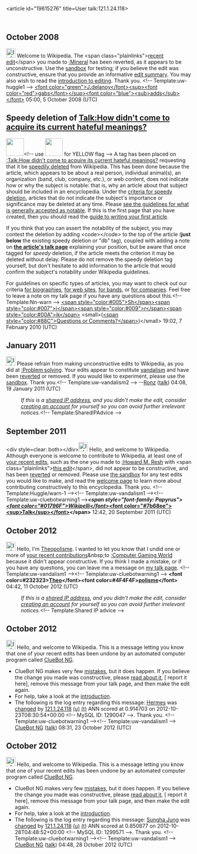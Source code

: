 <article id="19615276" title=User talk:121.1.24.118>
	<talkpage id="19615276" title="User talk:121.1.24.118">
== October 2008 ==

[[Image:Information.png|25px]] Welcome to Wikipedia. The &lt;span class=&quot;plainlinks&quot;&gt;[http://en.wikipedia.org/wiki/Mineral?diff=243107244 recent edit]&lt;/span&gt; you made to [[:Mineral]] has been reverted, as it appears to be unconstructive. Use the [[Wikipedia:Sandbox|sandbox]] for testing; if you believe the edit was constructive, ensure that you provide an informative [[Help:Edit summary|edit summary]]. You may also wish to read the [[Wikipedia:Introduction|introduction to editing]]. Thank you. &lt;!-- Template:uw-huggle1 --&gt; [[User:J.delanoy|&lt;font color=&quot;green&quot;&gt;J'''.'''delanoy&lt;/font&gt;]][[User Talk:J.delanoy|&lt;sup&gt;&lt;font color=&quot;red&quot;&gt;gabs&lt;/font&gt;&lt;/sup&gt;]][[Special:Contributions/J.delanoy|&lt;font color=&quot;blue&quot;&gt;&lt;sub&gt;adds&lt;/sub&gt;&lt;/font&gt;]] 05:00, 5 October 2008 (UTC)

==Speedy deletion of [[Talk:How didn't come to acquire its current hateful meanings?]]==

[[Image:Ambox warning pn.svg|left|48px|]]&lt;!-- use [[Image:Ambox warning yellow.svg|left|48px|]] for YELLOW flag --&gt; 
{{Quote box
 | quote  = You may also wish to consider using a Wizard to help you create articles. See the [[Wikipedia:Article wizard2.0|Article Wizard]].'''''
 | source = Thank you.
 | width  = 20%
 | align  = right
}}
A tag has been placed on [[:Talk:How didn't come to acquire its current hateful meanings?]] requesting that it be [[Wikipedia:Criteria for speedy deletion|speedily deleted]] from Wikipedia. This has been done because the article, which appears to be about a real person, individual animal(s), an organization (band, club, company, etc.), or web content, does not indicate how or why the subject is notable: that is, why an article about that subject should be included in an encyclopedia. Under the [[WP:CSD#Articles|criteria for speedy deletion]], articles that do not indicate the subject's importance or significance may be deleted at any time. Please [[Wikipedia:Notability|see the guidelines for what is generally accepted as notable]]. If this is the first page that you have created, then you should read the [[WP:Your first article|guide to writing your first article]].

If you think that you can assert the notability of the subject, you may contest the deletion by adding &lt;code&gt;{{tl|hangon}}&lt;/code&gt; to the top of the article ('''just below''' the existing speedy deletion or &quot;db&quot; tag), coupled with adding a note on '''[[Talk:Talk:How didn't come to acquire its current hateful meanings?|the article's talk page]]''' explaining your position, but be aware that once tagged for ''speedy'' deletion, if the article meets the criterion it may be deleted without delay. Please do not remove the speedy deletion tag yourself, but don't hesitate to add information to the article that would confirm the subject's notability under Wikipedia guidelines.

For guidelines on specific types of articles, you may want to check out our criteria [[Wikipedia:Notability (people)|for biographies]], [[WP:WEB|for web sites]], [[WP:BAND|for bands]], or [[WP:CORP|for companies]]. Feel free to leave a note on my talk page if you have any questions about this.&lt;!-- Template:Nn-warn --&gt;  [[User:Shirik|&lt;span style=&quot;color:#005&quot;&gt;Sh&lt;/span&gt;&lt;span style=&quot;color:#007&quot;&gt;i&lt;/span&gt;&lt;span style=&quot;color:#009&quot;&gt;r&lt;/span&gt;&lt;span style=&quot;color:#00A&quot;&gt;ik&lt;/span&gt;]] &lt;small&gt;([[User talk:Shirik|&lt;span style=&quot;color:#88C&quot;&gt;Questions or Comments?&lt;/span&gt;]])&lt;/small&gt; 19:02, 7 February 2010 (UTC)

==January 2011==
[[File:Information.svg|25px|alt=|link=]] Please refrain from making unconstructive edits to Wikipedia, as you did at [[:Problem solving]]. Your edits appear to constitute [[Wikipedia:Vandalism|vandalism]] and have been [[Help:Reverting|reverted]] or removed. If you would like to experiment, please use the [[Wikipedia:Sandbox|sandbox]]. Thank you.&lt;!-- Template:uw-vandalism2 --&gt; --[[User:Ronz|Ronz]] ([[User talk:Ronz|talk]]) 04:08, 19 January 2011 (UTC)
:''If this is a [[closed proxy|shared IP address]], and you didn't make the edit, consider [[Wikipedia:Why create an account?|creating an account]] for yourself so you can avoid further irrelevant notices.''&lt;!-- Template:SharedIPAdvice --&gt;

== September 2011 ==

&lt;div style=clear: both&gt;&lt;/div&gt;[[File:Information.svg|25px|alt=|link=]] Hello, and welcome to Wikipedia. Although everyone is welcome to contribute to Wikipedia, at least one of [[Special:Contributions/121.1.24.118|your recent edits]], such as the one you made to [[:Howard M. Resh]] with &lt;span class=&quot;plainlinks&quot;&gt;[http://en.wikipedia.org/wiki/Howard_M._Resh?diff=451493117 this edit]&lt;/span&gt;, did not appear to be constructive, and has been [[Help:Reverting|reverted]] or removed. Please use [[Wikipedia:Sandbox|the sandbox]] for any test edits you would like to make, and read the [[Wikipedia:Welcoming committee/Welcome to Wikipedia|welcome page]] to learn more about contributing constructively to this encyclopedia. Thank you. &lt;!-- Template:Huggle/warn-1 --&gt;&lt;!-- Template:uw-vandalism1 --&gt;&lt;!-- Template:uw-cluebotwarning1 --&gt;'''''&lt;span style=&quot;font-family: Papyrus&quot;&gt;[[User:Wikipelli|&lt;font color=&quot;#01796F&quot;&gt;Wikipelli&lt;/font&gt;]] ''[[User talk:Wikipelli|&lt;font color=&quot;#7b68ee&quot;&gt;&lt;sup&gt;Talk&lt;/sup&gt;&lt;/font&gt;]]&lt;/span&gt;''' 12:42, 20 September 2011 (UTC)
== October 2012 ==
[[File:Information.svg|25px|alt=|link=]] Hello, I'm [[User:Theopolisme|Theopolisme]]. I wanted to let you know that I undid one or more of [[Special:Contributions/121.1.24.118|your recent contributions]]&amp;nbsp;to [[:Computer Gaming World]] because it didn't appear constructive. If you think I made a mistake, or if you have any questions, you can leave me a message on [[User_talk:Theopolisme|my talk page]]. &lt;!-- Template:uw-vandalism1 --&gt;&lt;!-- Template:uw-cluebotwarning1 --&gt;   '''&lt;font color=#232323&gt;[[User:Theopolisme|Theo]]&lt;/font&gt;&lt;font color=#4F4F4F&gt;[[User_Talk:Theopolisme|polisme]]&lt;/font&gt;''' 04:42, 11 October 2012 (UTC)
:''If this is a [[open proxy|shared IP address]], and you didn't make the edit, consider [[Wikipedia:Why create an account?|creating an account]] for yourself so you can avoid further irrelevant notices.''&lt;!-- Template:Shared IP advice --&gt;

== October 2012 ==
[[Image:Information.svg|left|25px|alt=|link=]] Hello, and welcome to Wikipedia. This is a message letting you know that one of your recent edits has been undone by an automated computer program called [[User:ClueBot NG|ClueBot NG]].
{{clear}}
* ClueBot NG makes very few [[User:ClueBot NG#Information About False Positives|mistakes]], but it does happen. If you believe the change you made was constructive, please [[User:ClueBot NG#Information About False Positives|read about it]], [{{User:ClueBot NG/Warnings/FPReport|1290047}} report it here], remove this message from your talk page, and then make the edit again.
* For help, take a look at the [[Wikipedia:Introduction|introduction]].
* The following is the log entry regarding this message: [[Hermes]] was [http://en.wikipedia.org/w/index.php?title=Hermes&amp;diff=519352159&amp;oldid=518705435 changed] by [[Special:Contributions/121.1.24.118|121.1.24.118]] [[User:121.1.24.118|(u)]] [[User talk:121.1.24.118|(t)]] ANN scored at 0.914703 on 2012-10-23T08:30:54+00:00 &lt;!-- MySQL ID: 1290047 --&gt;. Thank you. &lt;!-- Template:uw-cluebotwarning1 --&gt;&lt;!-- Template:uw-vandalism1 --&gt; [[User:ClueBot NG|ClueBot NG]] ([[User talk:ClueBot NG|talk]]) 08:31, 23 October 2012 (UTC)

== October 2012 ==
[[Image:Information.svg|left|25px|alt=|link=]] Hello, and welcome to Wikipedia. This is a message letting you know that one of your recent edits has been undone by an automated computer program called [[User:ClueBot NG|ClueBot NG]].
{{clear}}
* ClueBot NG makes very few [[User:ClueBot NG#Information About False Positives|mistakes]], but it does happen. If you believe the change you made was constructive, please [[User:ClueBot NG#Information About False Positives|read about it]], [{{User:ClueBot NG/Warnings/FPReport|1299571}} report it here], remove this message from your talk page, and then make the edit again.
* For help, take a look at the [[Wikipedia:Introduction|introduction]].
* The following is the log entry regarding this message: [[Sungha Jung]] was [http://en.wikipedia.org/w/index.php?title=Sungha+Jung&amp;diff=520217849&amp;oldid=520156794 changed] by [[Special:Contributions/121.1.24.118|121.1.24.118]] [[User:121.1.24.118|(u)]] [[User talk:121.1.24.118|(t)]] ANN scored at 0.850877 on 2012-10-28T04:48:52+00:00 &lt;!-- MySQL ID: 1299571 --&gt;. Thank you. &lt;!-- Template:uw-cluebotwarning1 --&gt;&lt;!-- Template:uw-vandalism1 --&gt; [[User:ClueBot NG|ClueBot NG]] ([[User talk:ClueBot NG|talk]]) 04:48, 28 October 2012 (UTC)
	</talkpage>
</article>
